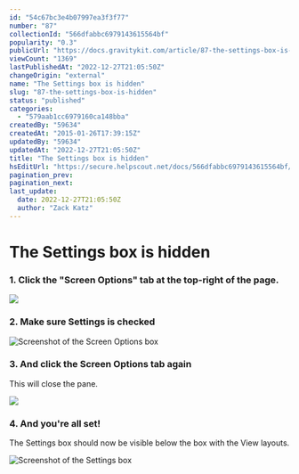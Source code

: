 ```yaml
---
id: "54c67bc3e4b07997ea3f3f77"
number: "87"
collectionId: "566dfabbc6979143615564bf"
popularity: "0.3"
publicUrl: "https://docs.gravitykit.com/article/87-the-settings-box-is-hidden"
viewCount: "1369"
lastPublishedAt: "2022-12-27T21:05:50Z"
changeOrigin: "external"
name: "The Settings box is hidden"
slug: "87-the-settings-box-is-hidden"
status: "published"
categories: 
  - "579aab1cc6979160ca148bba"
createdBy: "59634"
createdAt: "2015-01-26T17:39:15Z"
updatedBy: "59634"
updatedAt: "2022-12-27T21:05:50Z"
title: "The Settings box is hidden"
hsEditUrl: "https://secure.helpscout.net/docs/566dfabbc6979143615564bf/article/54c67bc3e4b07997ea3f3f77"
pagination_prev: 
pagination_next: 
last_update:
  date: 2022-12-27T21:05:50Z
  author: "Zack Katz"
---
```


# The Settings box is hidden



### 1. Click the "Screen Options" tab at the top-right of the page.

![](https://www.gravitykit.com/wp-content/uploads/2018/01/click-the-screen-options-tab-in-the-top-rigth-of-the-page.png?1432159798)

### 2. Make sure Settings is checked

![Screenshot of the Screen Options box](https://i.gravitykit.com/sMQg3K+)

### 3. And click the Screen Options tab again

This will close the pane.

![](https://www.gravitykit.com/wp-content/uploads/2018/01/and-click-the-screen-options-tab-again.png?1432159800)

### 4. And you're all set!

The Settings box should now be visible below the box with the View layouts.

![Screenshot of the Settings box](https://i.gravitykit.com/rCrQHH+)

